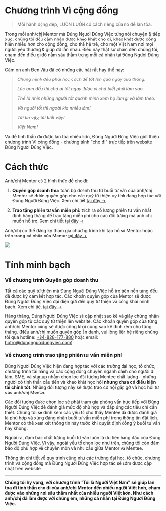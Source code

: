 # Chương trình Vì cộng đồng

>Mỗi hành động đẹp, LUÔN LUÔN có cách riêng của nó để lan tỏa.

Trong mỗi anh/chị Mentor mà Đúng Người Đúng Việc từng nói chuyện & tiếp xúc, chúng tôi đều cảm nhận được khao khát cho đi, khao khát được cống hiến nhiều hơn cho cộng đồng, cho thế hệ trẻ, cho một Việt Nam nơi mọi người yêu thương & giúp đỡ lẫn nhau. Điều này thật sự chạm đến chúng tôi, chạm đến điều gì đó nằm sâu thẳm trong mỗi cá nhân tại Đúng Người Đúng Việc.


Cảm ơn anh Đen Vâu đã có những câu hát rất hay thế này:

> *Chúng mình đều phải học cách để tốt lên qua ngày qua tháng.*
>
> *Lúc ban đầu thì chả ai tốt ngay được vì chả biết phải làm sao.*
>
> *Thế là nhìn những người tốt quanh mình xem họ làm gì và làm theo.*
>
> *Và người tốt thì ngoài kia nhiều lắm!*
>
> *Tôi tin vậy, tôi biết vậy!*
>
> *Việt Nam!*

Và để tinh thần đó được lan tỏa nhiều hơn, Đúng Người Đúng Việc giới thiệu chương trình Vì cộng đồng - chương trình "cho đi" trực tiếp trên website Đúng Người Đúng Việc.

# Cách thức

Anh/chị Mentor có 2 hình thức để cho đi:

1. **Quyên góp doanh thu:** toàn bộ doanh thu từ buổi tư vấn của anh/chị Mentor sẽ được quyên góp cho các quỹ từ thiện uy tính đang hợp tác với Đúng Người Đúng Việc. Xem chi tiết [tại đây →](quyen-gop-doanh-thu.mdx)

2. **Trao tặng phiên tư vấn miễn phí:** trích ra số lượng phiên tư vấn nhất định hàng tháng để trao tặng miễn phí cho các đối tượng mà anh chị muốn hỗ trợ. Xem chi tiết [tại đây →](tang-phien-tu-van-mien-phi.mdx)



Anh/chị có thể đăng ký tham gia chương trình khi tạo hồ sơ Mentor hoặc trên trang cá nhân của Mentor [tại đây →](https://dungnguoidungviec.com/mentor/dashboard/ho-so/chuong-trinh-cong-dong)

![](/img/iam-vietnamese-program-ui.png)

# Tính minh bạch

### Về chương trình Quyên góp doanh thu

Tất cả các quỹ từ thiện mà Đúng Người Đúng Việc hỗ trợ trên nền tảng đều đã được ký cam kết hợp tác. Các khoản quyên góp của Mentor sẽ được Đúng Người Đúng Việc đại diện gửi đến quỹ từ thiện và công khai minh bạch. Xem chi tiết [tại đây →](quyen-gop-doanh-thu.mdx)

Hàng tháng, Đúng Người Đúng Việc sẽ cập nhật sao kê và giấy chứng nhận quyên góp từ các quỹ từ thiện lên website. Các khoản quyên góp của từng anh/chị Mentor cũng sẽ được công khai cùng sao kê đính kèm cho từng tháng. (Nếu anh/chị muốn quyên góp ẩn danh, vui lòng liên hệ riêng chúng tôi qua hotline: [+84-828-177-880](tel:+84828177880) hoặc email: [hotro@dungnguoidungviec.com](mailto\:hotro@dungnguoidungviec.com))

### Về chương trình trao tặng phiên tư vấn miễn phí

Đúng Người Đúng Việc hiện đang hợp tác với các trường đại học, tổ chức, chương trình tài năng và các cộng đồng chuyên ngành dành cho người đi làm, SME, và startup nhằm chọn lọc đối tượng Mentee chất lượng – những người có tinh thần cầu tiến và khao khát học hỏi **nhưng chưa có điều kiện tài chính tốt**. Những đối tượng này sẽ được trao cơ hội gặp gỡ và học hỏi từ các anh/chị Mentor.



Các đối tượng được chọn lọc sẽ phải tham gia phỏng vấn trực tiếp với Đúng Người Đúng Việc để đánh giá mức độ phù hợp và đáp ứng các tiêu chí cần thiết. Chúng tôi sẽ đính kèm các yếu tố cho thấy Mentee đã được đánh giá là phù hợp và xứng đáng nhận buổi tư vấn miễn phí trong thông tin đặt lịch. Mentor có thể xem xét thông tin này trước khi quyết định đồng ý buổi tư vấn hay không.



Ngoài ra, đảm bảo chất lượng buổi tư vấn luôn là ưu tiên hàng đầu của Đúng Người Đúng Việc. Vì vậy, ngoài yếu tố chọn lọc như trên, chúng tôi còn đảm bảo độ phù hợp về chuyên môn và nhu cầu giữa Mentor và Mentee.



Thông tin chi tiết về quy trình cũng như các trường đại học, tổ chức, chương trình và cộng đồng mà Đúng Người Đúng Việc hợp tác sẽ sớm được cập nhật trên website.



***

**Chúng tôi hy vọng, với chương trình "Tôi là Người Việt Nam" sẽ giúp lan tỏa đi tinh thần cho đi của anh/chị Mentor đến nhiều người Việt hơn, chạm được vào những nơi sâu thẳm nhất của nhiều người Việt hơn. Như cách anh/chị đã làm được với chúng em, những cá nhân tại Đúng Người Đúng Việc.**
